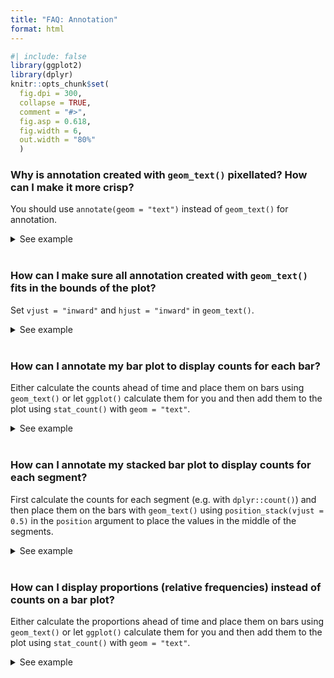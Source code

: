 ```yaml
---
title: "FAQ: Annotation"
format: html
---
```


```{=html}
<style>
  .content h3 {
    margin-top: -30px !important;
  }
  
  details {
    margin-bottom: 40px;
  }
</style>
```
```r
#| include: false
library(ggplot2)
library(dplyr)
knitr::opts_chunk$set(
  fig.dpi = 300, 
  collapse = TRUE, 
  comment = "#>",
  fig.asp = 0.618,
  fig.width = 6,
  out.width = "80%"
  )
```



### Why is annotation created with `geom_text()` pixellated? How can I make it more crisp?

You should use `annotate(geom = "text")` instead of `geom_text()` for annotation.

<details>

<summary>See example</summary>

In the following visualisation we have annotated a histogram with a red line and red text to mark the mean. Note that both the line and the text appears pixellated/fuzzy.

```r
#| fig.alt: "Histogram of highway miles per gallon for 234 cars. A red line is
#|  placed at the position 23.44 and is adorned with the label 'mean 23.44'.
#|  Both the line and the text appear pixellated due to overplotting."
mean_hwy <- round(mean(mpg$hwy), 2)

ggplot(mpg, aes(x = hwy)) +
  geom_histogram(binwidth = 2) +
  geom_segment(
    x = mean_hwy, xend = mean_hwy,
    y = 0, yend = 35,
    color = "red"
  ) +
  geom_text(
    x = mean_hwy, y = 40,
    label = paste("mean\n", mean_hwy),
    color = "red"
  )
```

This is because `geom_text()` draws the geom once per each row of the data frame, and plotting these on top of each other. For annotation (as opposed to plotting the data using text as geometric objects to represent each observation) use `annotate()` instead.


```r
#| fig.alt: "Histogram of highway miles per gallon for 234 cars. A red line is
#|  placed at the position 23.44 and is adorned with the label 'mean = 23.44'.
#|  Both the line and the text appear crisp."
ggplot(mpg, aes(x = hwy)) +
  geom_histogram(binwidth = 2) +
  annotate("segment",
    x = mean_hwy, xend = mean_hwy, y = 0, yend = 35,
    color = "red"
  ) +
  annotate("text",
    x = mean_hwy, y = 40,
    label = paste("mean =", mean_hwy),
    color = "red"
  )
```

</details>

### How can I make sure all annotation created with `geom_text()` fits in the bounds of the plot?

Set `vjust = "inward"` and `hjust = "inward"` in `geom_text()`.

<details>

<summary>See example</summary>

Suppose you have the following data frame and visualization. The labels at the edges of the plot are cut off slightly.

```r
#| fig.alt: "A plot showing the words 'two', 'three' and 'four' arranged 
#|  diagonally. The 'two' and 'four' labels have been clipped to the panel's 
#|  edge and are not displayed completely."
df <- tibble::tribble(
  ~x, ~y, ~name,
  2,  2,  "two",
  3,  3,  "three",
  4,  4,  "four"
)

ggplot(df, aes(x = x, y = y, label = name)) +
  geom_text(size = 10)
```

You could manually extend axis limits to avoid this, but a more straightforward approach is to set `vjust = "inward"` and `hjust = "inward"` in `geom_text()`.

```r
#| fig.alt: "A plot showing the words 'two', 'three' and 'four' arranged 
#|  diagonally. The 'two' and 'four' labels are aligned to the top-right and 
#|  bottom-left relative to their anchor points, and are displayed in their
#|  entirety."
ggplot(df, aes(x = x, y = y, label = name)) +
  geom_text(size = 10, vjust = "inward", hjust = "inward")
```

</details>

### How can I annotate my bar plot to display counts for each bar?

Either calculate the counts ahead of time and place them on bars using `geom_text()` or let `ggplot()` calculate them for you and then add them to the plot using `stat_count()` with `geom = "text"`.

<details>

<summary>See example</summary>

Suppose you have the following bar plot and you want to add the number of cars that fall into each `drv` level on their respective bars.

```r
#| fig.alt: "A bar chart showing the number of cars for each of three types
#|  of drive train."
ggplot(mpg, aes(x = drv)) +
  geom_bar()
```

One option is to calculate the counts with `dplyr::count()` and then pass them to the `label` mapping in `geom_text()`.
Note that we expanded the y axis limit to get the numbers to fit on the plot.

```r
#| fig.alt: "A bar chart showing the number of cars for each of three types
#|  of drive train. The count values are displayed on top of the bars as text."
mpg %>%
  dplyr::count(drv) %>%
  ggplot(aes(x = drv, y = n)) +
  geom_col() +
  geom_text(aes(label = n), vjust = -0.5) +
  coord_cartesian(ylim = c(0, 110))
```

Another option is to let `ggplot()` do the counting for you, and access these counts with `after_stat(count)` that is mapped to the labels to be placed on the plot with `stat_count()`.

```r
#| fig.alt: "A bar chart showing the number of cars for each of three types
#|  of drive train. The count values are displayed on top of the bars as text."
ggplot(mpg, aes(x = drv)) +
  geom_bar() + 
  stat_count(geom = "text", aes(label = ..count..), vjust = -0.5) +
  coord_cartesian(ylim = c(0, 110))
```

</details>

### How can I annotate my stacked bar plot to display counts for each segment?

First calculate the counts for each segment (e.g. with `dplyr::count()`) and then place them on the bars with `geom_text()` using `position_stack(vjust = 0.5)` in the `position` argument to place the values in the middle of the segments.

<details>

<summary>See example</summary>

Suppose you have the following stacked bar plot.

```r
#| fig.alt: "A stacked bar chart showing the number of cars for each of seven 
#|  types of cars. The fill colour of the bars indicate the type of drive 
#|  train."
ggplot(mpg, aes(x = class, fill = drv)) +
  geom_bar()
```

You can first calculate the counts for each segment with `dplyr::count()`, which will place these values in a column called `n`.

```r
mpg %>%
  count(class, drv) 
```

You can then pass this result directly to `ggplot()`, draw the segments with appropriate heights with `y = n` in the `aes`thetic mapping and `geom_col()` to draw the bars, and finally place the counts on the plot with `geom_text()`.

```r
#| fig.alt: "A stacked bar chart showing the number of cars for each of seven 
#|  types of cars. The fill colour of the bars indicate the type of drive 
#|  train. In the middle of each filled part, the count value is displayed as 
#|  text."
mpg %>%
  count(class, drv) %>%
  ggplot(aes(x = class, fill = drv, y = n)) +
  geom_col() +
  geom_text(aes(label = n), size = 3, position = position_stack(vjust = 0.5))
```

</details>

### How can I display proportions (relative frequencies) instead of counts on a bar plot?

Either calculate the proportions ahead of time and place them on bars using `geom_text()` or let `ggplot()` calculate them for you and then add them to the plot using `stat_count()` with `geom = "text"`.

<details>

<summary>See example</summary>

Suppose you have the following bar plot but you want to display the proportion of cars that fall into each `drv` level, instead of the count.

```r
#| fig.alt: "A bar chart showing the number of cars for each of three types
#|  of drive train."
ggplot(mpg, aes(x = drv)) +
  geom_bar()
```

One option is to calculate the proportions with `dplyr::count()` and then use `geom_col()` to draw the bars

```r
#| fig.alt: "A bar chart showing the proportion of cars for each of three types
#|  of drive train."
mpg %>%
  dplyr::count(drv) %>%
  mutate(prop = n / sum(n)) %>%
  ggplot(aes(x = drv, y = prop)) +
  geom_col()
```

Another option is to let `ggplot()` do the calculation of proportions for you, and access these counts with `..prop..`.
Note that we also need to the `group = 1` mapping for this option.

```r
#| fig.alt: "A bar chart showing the proportion of cars for each of three types
#|  of drive train."
ggplot(mpg, aes(x = drv, y = ..prop.., group = 1)) +
  geom_bar()
```

</details>

